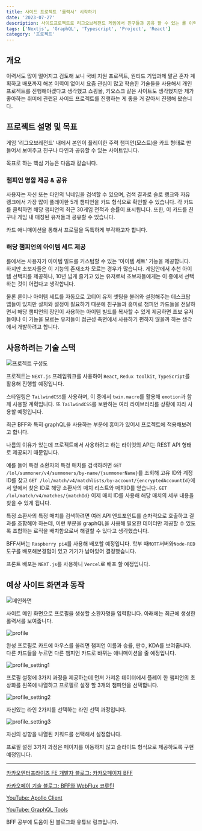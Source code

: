```yaml
---
title: 사이드 프로젝트 '롤력서' 시작하기
date: '2023-07-27'
description: 사이드프로젝트로 리그오브레전드 게임에서 친구들과 공유 할 수 있는 롤 이력서(명함) 사이트를 계획
tags: ['Nextjs', 'GraphQL', 'Typescript', 'Project', 'React']
category: '프로젝트'
---
```


## 개요

이력서도 많이 떨어지고 검토해 보니 국비 지원 프로젝트, 원티드 기업과제 말곤 혼자 계획하고 배포까지 해본 이력이 없어서 요즘 관심이 많고 학습한 기술들을 사용해서 개인프로젝트를 진행해야겠다고 생각했고 쇼핑몰, 키오스크 같은 사이트도 생각했지만 제가 좋아하는 취미에 관련된 사이드 프로젝트를 진행하는 게 좋을 거 같아서 진행해 봤습니다.

## 프로젝트 설명 및 목표

게임 '리그오브레전드' 내에서 본인이 플레이한 주력 챔피언(모스트)을 카드 형태로 만들어서 보여주고 친구나 타인과 공유할 수 있는 사이트입니다.

목표로 하는 핵심 기능은 다음과 같습니다.

### 챔피언 명함 제공 & 공유

사용자는 자신 또는 타인의 닉네임을 검색할 수 있으며, 검색 결과로 솔로 랭크와 자유 랭크에서 가장 많이 플레이한 5개 챔피언을 카드 형식으로 확인할 수 있습니다. 각 카드를 클릭하면 해당 챔피언의 최근 30게임 전적과 승률이 표시됩니다. 또한, 이 카드를 친구나 게임 내 매칭된 유저들과 공유할 수 있습니다.

카드 애니매이션을 통해서 프로필을 독특하게 부각하고자 합니다.

### 해당 챔피언의 아이템 세트 제공

롤에서는 사용자가 아이템 빌드를 커스텀할 수 있는 '아이템 세트' 기능을 제공합니다. 하지만 초보자들은 이 기능의 존재조차 모르는 경우가 많습니다. 게임안에서 추천 아이템 선택지를 제공하나, 10년 넘게 즐기고 있는 유저로써 초보자들에게는 이 중에서 선택하는 것이 어렵다고 생각합니다.

물론 룬이나 아이템 세트를 자동으로 고티어 유저 셋팅을 불러와 설정해주는 데스크탑 앱들이 있지만 설치와 설정이 필요하기 때문에 친구들과 흥미로 챔피언 카드들을 전달하면서 해당 챔피언의 장인이 사용하는 아이템 빌드를 복사할 수 있게 제공하면 초보 유저들이나 이 기능을 모르는 유저들이 접근성 측면에서 사용하기 편하지 않을까 하는 생각에서 개발하려고 합니다.

## 사용하려는 기술 스택

![프로젝트 구성도](./assets/1/image1.PNG)

프로젝트는 `NEXT.js` 프레임워크를 사용하여 `React`, `Redux toolkit`, `TypeScript`를 활용해 진행할 예정입니다.

스타일링은 `TailwindCSS`를 사용하며, 이 중에서 `twin.macro`를 활용해 `emotion`과 함께 사용할 계획입니다. 또 `TailwindCSS`를 보완하는 여러 라이브러리를 상황에 따라 사용할 예정입니다.

최근 BFF와 특히 graphQL을 사용하는 부분에 흥미가 있어서 프로젝트에 적용해보려고 합니다.

나름의 이유가 있는데 프로젝트에서 사용하려고 하는 라이엇의 API는 REST API 형태로 제공되기 때문입니다.

예를 들어 특정 소환자의 특정 매치를 검색하려면 `GET /lol/summoner/v4/summoners/by-name/{summonerName}`를 조회해 고유 ID와 계정 ID를 찾고
`GET /lol/match/v4/matchlists/by-account/{encryptedAccountId}`에서 앞에서 찾은 ID로 해당 소환사의 매치 리스트와 매치ID를 얻습니다.
`GET /lol/match/v4/matches/{matchId}` 이제 매치 ID를 사용해 해당 매치의 세부 내용을 찾을 수 있게 됩니다.

특정 소환사의 특정 매치를 검색하려면 여러 API 엔드포인트를 순차적으로 호출하고 결과를 조합해야 하는데, 이런 부분을 graphQL을 사용해 필요한 데이터만 제공할 수 있도록 조합하는 로직을 배치함으로써 해결할 수 있다고 생각했습니다.

BFF서버는 `Raspberry pi4`를 사용해 배포할 예정입니다.
학부 때`MQTT`서버와`Node-RED` 도구를 배포해본경험이 있고 기기가 남아있어 결정했습니다.

프론트 배포는 `NEXT.js`를 사용하니 `Vercel`로 배포 할 예정입니다.

## 예상 사이트 화면과 동작

![메인화면](./assets/1/main.png)

사이트 메인 화면으로 프로필을 생성할 소환자명을 입력합니다.
아래에는 최근에 생성한 롤력서를 보여줍니다.

![profile](./assets/1/profile.png)

완성 프로필로 카드에 마우스를 올리면 챔피언 이름과 승률, 판수, KDA를 보여줍니다. 다른 카드들을 누르면 다른 챔피언 카드로 바뀌는 애니매이션을 줄 예정입니다.

![profile_setting1](./assets/1/profile_setting1.png)

프로필 설정에 3가지 과정을 제공하는데 먼저 가져온 데이터에서 플레이 한 챔피언의 초상화를 왼쪽에 나열하고 프로필로 설정 할 3개의 챔피언을 선택합니다.

![profile_setting2](./assets/1/profile_setting2.png)

자신있는 라인 2가지를 선택하는 라인 선택 과정입니다.

![profile_setting3](./assets/1/profile_setting3.png)

자신의 성향을 나열된 키워드를 선택해서 설정합니다.

프로필 설정 3가지 과정은 페이지를 이동하지 않고 슬라이드 형식으로 제공하도록 구현 예정입니다.

---

[카카오엔터프라이즈 FE 개발자 블로그: 카카오페이지 BFF](https://fe-developers.kakaoent.com/2022/220310-kakaopage-bff/)

[카카오페이 기술 블로그: BFF와 WebFlux 코루틴](https://tech.kakaopay.com/post/bff_webflux_coroutine/)

[YouTube: Apollo Client](https://www.youtube.com/watch?v=9G2vT4C4sAY&t=791s)

[YouTube: GraphQL Tools](https://youtu.be/HcVCb36WZZk)

BFF 공부에 도움이 된 블로그와 유튜브 링크입니다.
